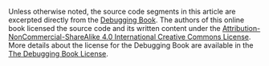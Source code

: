 ::: {.callout-note appearance="minimal" title="Reference" collapse="false"}

Unless otherwise noted, the source code segments in this article are excerpted
directly from the [Debugging Book](https://www.debuggingbook.com/). The authors
of this online book licensed the source code and its written content under the
[Attribution-NonCommercial-ShareAlike 4.0 International Creative Commons
License](https://creativecommons.org/licenses/by-nc-sa/4.0/). More details
about the license for the Debugging Book are available in the [The Debugging Book
License](https://github.com/uds-se/debuggingbook/blob/master/LICENSE.md).

:::

